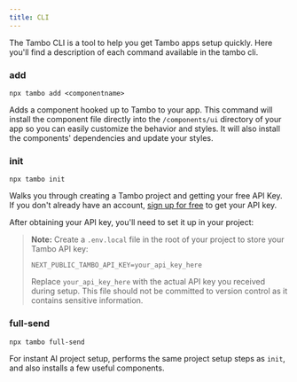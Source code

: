 ```yaml
---
title: CLI
---
```


The Tambo CLI is a tool to help you get Tambo apps setup quickly.
Here you'll find a description of each command available in the tambo cli.

### add

`npx tambo add <componentname>`

Adds a component hooked up to Tambo to your app.
This command will install the component file directly into the `/components/ui` directory of your app so you can easily customize the behavior and styles. It will also install the components' dependencies and update your styles.

### init

`npx tambo init`

Walks you through creating a Tambo project and getting your free API Key. If you don't already have an account, <a href="/dashboard" className="text-primary hover:underline font-medium">sign up for free</a> to get your API key.

After obtaining your API key, you'll need to set it up in your project:

> **Note:** Create a `.env.local` file in the root of your project to store your Tambo API key:
> ```
> NEXT_PUBLIC_TAMBO_API_KEY=your_api_key_here
> ```
> Replace `your_api_key_here` with the actual API key you received during setup. This file should not be committed to version control as it contains sensitive information.

### full-send

`npx tambo full-send`

For instant AI project setup, performs the same project setup steps as `init`, and also installs a few useful components.
